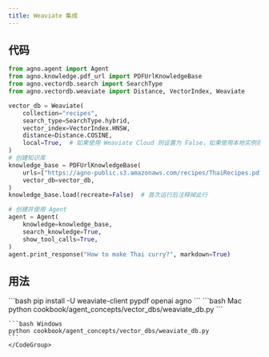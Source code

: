 ```yaml
---
title: Weaviate 集成
---
```


## 代码

```python cookbook/agent_concepts/vector_dbs/weaviate_db.py
from agno.agent import Agent
from agno.knowledge.pdf_url import PDFUrlKnowledgeBase
from agno.vectordb.search import SearchType
from agno.vectordb.weaviate import Distance, VectorIndex, Weaviate

vector_db = Weaviate(
    collection="recipes",
    search_type=SearchType.hybrid,
    vector_index=VectorIndex.HNSW,
    distance=Distance.COSINE,
    local=True,  # 如果使用 Weaviate Cloud 则设置为 False，如果使用本地实例则设置为 True
)
# 创建知识库
knowledge_base = PDFUrlKnowledgeBase(
    urls=["https://agno-public.s3.amazonaws.com/recipes/ThaiRecipes.pdf"],
    vector_db=vector_db,
)
knowledge_base.load(recreate=False)  # 首次运行后注释掉此行

# 创建并使用 Agent
agent = Agent(
    knowledge=knowledge_base,
    search_knowledge=True,
    show_tool_calls=True,
)
agent.print_response("How to make Thai curry?", markdown=True)

```

## 用法

<Steps>
  <Snippet file="create-venv-step.mdx" />

  <Step title="安装库">
    ```bash
    pip install -U weaviate-client pypdf openai agno
    ```
  </Step>

  <Step title="运行 Agent">
    <CodeGroup>
    ```bash Mac
    python cookbook/agent_concepts/vector_dbs/weaviate_db.py
    ```

    ```bash Windows
    python cookbook/agent_concepts/vector_dbs/weaviate_db.py
    ```
    </CodeGroup>
  </Step>
</Steps>